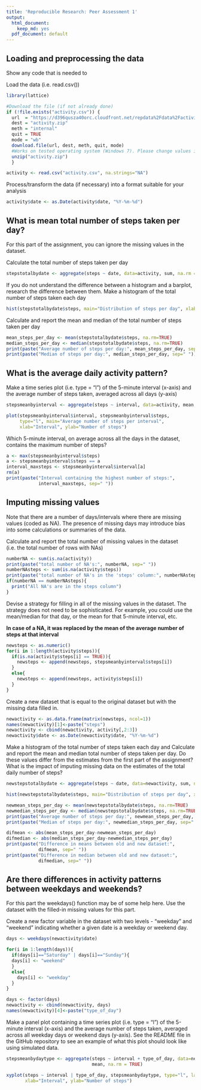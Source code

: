```yaml
---
title: 'Reproducible Research: Peer Assessment 1'
output:
  html_document:
    keep_md: yes
  pdf_document: default
---
```



## Loading and preprocessing the data

Show any code that is needed to

Load the data (i.e. read.csv())
```r
library(lattice)

#Download the file (if not already done)
if (!file.exists("activity.csv")) {
  url  = "https://d396qusza40orc.cloudfront.net/repdata%2Fdata%2Factivity.zip"
  dest = "activity.zip"
  meth = "internal"
  quit = TRUE
  mode = "wb"
  download.file(url, dest, meth, quit, mode)
  #Works on tested operating system (Windows 7). Please change values if needed.
  unzip("activity.zip")
  }  

activity <- read.csv("activity.csv", na.strings="NA")
```

Process/transform the data (if necessary) into a format suitable for your analysis
```r
activity$date <- as.Date(activity$date, "%Y-%m-%d")
```

## What is mean total number of steps taken per day?

For this part of the assignment, you can ignore the missing values in the dataset.

Calculate the total number of steps taken per day
```r
stepstotalbydate <- aggregate(steps ~ date, data=activity, sum, na.rm = TRUE)
```

If you do not understand the difference between a histogram and a barplot, research the difference between them. Make a histogram of the total number of steps taken each day
```r
hist(stepstotalbydate$steps, main="Distribution of steps per day", xlab="Steps per day")
```

Calculate and report the mean and median of the total number of steps taken per day
```r
mean_steps_per_day <- mean(stepstotalbydate$steps, na.rm=TRUE)
median_steps_per_day <- median(stepstotalbydate$steps, na.rm=TRUE)
print(paste("Average number of steps per day:", mean_steps_per_day, sep=" "))
print(paste("Median of steps per day:", median_steps_per_day, sep=" "))
```

## What is the average daily activity pattern?

Make a time series plot (i.e. type = "l") of the 5-minute interval (x-axis) and the average number of steps taken, averaged across all days (y-axis)
```r
stepsmeanbyinterval <- aggregate(steps ~ interval, data=activity, mean, na.rm = TRUE)

plot(stepsmeanbyinterval$interval, stepsmeanbyinterval$steps,
     type="l", main="Average number of steps per interval",
     xlab="Interval", ylab="Number of steps")
```

Which 5-minute interval, on average across all the days in the dataset, contains the maximum number of steps?
```r
a <- max(stepsmeanbyinterval$steps)
a <- stepsmeanbyinterval$steps == a
interval_maxsteps <- stepsmeanbyinterval$interval[a]
rm(a)
print(paste("Interval containing the highest number of steps:",
            interval_maxsteps, sep=" "))
```

## Imputing missing values

Note that there are a number of days/intervals where there are missing values (coded as NA). The presence of missing days may introduce bias into some calculations or summaries of the data.

Calculate and report the total number of missing values in the dataset (i.e. the total number of rows with NAs)
```r
numberNA <- sum(is.na(activity))
print(paste("total number of NA's:", numberNA, sep=" "))
numberNAsteps <- sum(is.na(activity$steps))
print(paste("total number of NA's in the 'steps' column:", numberNAsteps, sep=" "))
if(numberNA == numberNAsteps){
  print("All NA's are in the steps column")
}
```

Devise a strategy for filling in all of the missing values in the dataset. The strategy does not need to be sophisticated. For example, you could use the mean/median for that day, or the mean for that 5-minute interval, etc.

**In case of a NA, it was replaced by the mean of the average number of steps at that interval**

```r
newsteps <- as.numeric()
for(i in 1:length(activity$steps)){
  if(is.na(activity$steps[i] == TRUE)){
    newsteps <- append(newsteps, stepsmeanbyinterval$steps[i])
  }
  else{
    newsteps <- append(newsteps, activity$steps[i])
  }
}
```

Create a new dataset that is equal to the original dataset but with the missing data filled in.
```r
newactivity <- as.data.frame(matrix(newsteps, ncol=1))
names(newactivity)[1]<-paste("steps")
newactivity <- cbind(newactivity, activity[,2:3])
newactivity$date <- as.Date(newactivity$date, "%Y-%m-%d")
```

Make a histogram of the total number of steps taken each day and Calculate and report the mean and median total number of steps taken per day. Do these values differ from the estimates from the first part of the assignment? What is the impact of imputing missing data on the estimates of the total daily number of steps?
```r
newstepstotalbydate <- aggregate(steps ~ date, data=newactivity, sum, na.rm = TRUE)

hist(newstepstotalbydate$steps, main="Distribution of steps per day", xlab="Steps per day")

newmean_steps_per_day <- mean(newstepstotalbydate$steps, na.rm=TRUE)
newmedian_steps_per_day <- median(newstepstotalbydate$steps, na.rm=TRUE)
print(paste("Average number of steps per day:", newmean_steps_per_day, sep=" "))
print(paste("Median of steps per day:", newmedian_steps_per_day, sep=" "))

difmean <- abs(mean_steps_per_day-newmean_steps_per_day)
difmedian <- abs(median_steps_per_day-newmedian_steps_per_day)
print(paste("Difference in means between old and new dataset:",
            difmean, sep=" "))
print(paste("Difference in median between old and new dataset:",
            difmedian, sep=" "))
```

## Are there differences in activity patterns between weekdays and weekends?

For this part the weekdays() function may be of some help here. Use the dataset with the filled-in missing values for this part.

Create a new factor variable in the dataset with two levels - "weekday" and "weekend" indicating whether a given date is a weekday or weekend day.
```r
days <- weekdays(newactivity$date)

for(i in 1:length(days)){
  if(days[i]=="Saturday" | days[i]=="Sunday"){
  days[i] <- "weekend"
  }
  else{
    days[i] <- "weekday"
  }
}

days <- factor(days)
newactivity <- cbind(newactivity, days)
names(newactivity)[4]<-paste("type_of_day")
```

Make a panel plot containing a time series plot (i.e. type = "l") of the 5-minute interval (x-axis) and the average number of steps taken, averaged across all weekday days or weekend days (y-axis). See the README file in the GitHub repository to see an example of what this plot should look like using simulated data.
```r
stepsmeanbydaytype <- aggregate(steps ~ interval + type_of_day, data=newactivity,
                                mean, na.rm = TRUE)

xyplot(steps ~ interval | type_of_day, stepsmeanbydaytype, type="l", layout=c(1, 2), 
       xlab="Interval", ylab="Number of steps")
```
